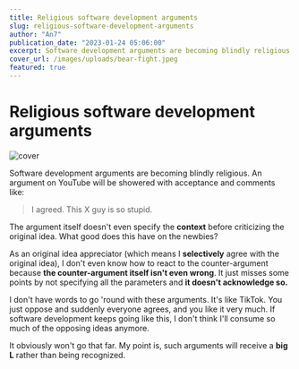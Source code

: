 ```yaml
---
title: Religious software development arguments
slug: religious-software-development-arguments
author: "An7"
publication_date: "2023-01-24 05:06:00"
excerpt: Software development arguments are becoming blindly religious.
cover_url: /images/uploads/bear-fight.jpeg
featured: true
---
```



# Religious software development arguments

![cover](/images/uploads/bear-fight.jpeg)

Software development arguments are becoming blindly religious. An argument on YouTube will be showered with acceptance and comments like:

> I agreed. This X guy is so stupid.

The argument itself doesn't even specify the **context** before criticizing the original idea. What good does this have on the newbies?

<YouTube id="4fp1B8YFzO4" />

As an original idea appreciator (which means I **selectively** agree with the original idea), I don't even know how to react to the counter-argument because **the counter-argument itself isn't even wrong**. It just misses some points by not specifying all the parameters and **it doesn't acknowledge so.**

I don't have words to go 'round with these arguments. It's like TikTok. You just oppose and suddenly everyone agrees, and you like it very much. If software development keeps going like this, I don't think I'll consume so much of the opposing ideas anymore.

It obviously won't go that far. My point is, such arguments will receive a **big L** rather than being recognized.
